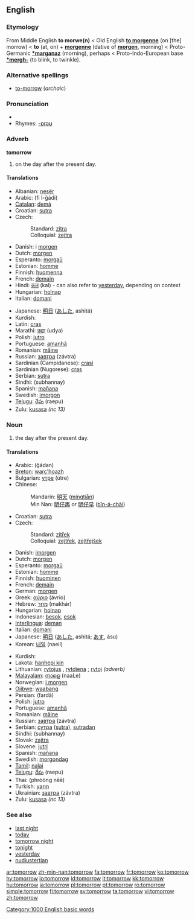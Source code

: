 ==English==

===Etymology===
From Middle English '''to morwe(n)''' < Old English '''[[to morgenne]]''' (on [the] morrow) < '''to''' (at, on) + '''[[morgenne]]''' (dative of '''[[morgen]]''', morning) < Proto-Germanic '''[[*marganaz]]''' (morning), perhaps < Proto-Indo-European base '''[[*mergh-]]''' (to blink, to twinkle).

===Alternative spellings===
*[[to-morrow]] (''archaic'')

===Pronunciation===
*{{audio|en-us-tomorrow.ogg|Audio (US)}}
*Rhymes: [[Rhymes:English:-ɒrəʊ|-ɒrəʊ]]

===Adverb===
'''tomorrow'''

# on the day after the present day.

====Translations====
{{top}}
*Albanian: [[nesër]]
*Arabic: {{ARchar|[[في الغد]]}} (fi l-ğádi)
*[[Catalan]]: [[demà]]
*Croatian: [[sutra]]
*Czech:
*:Standard: [[zítra]]
*:Colloquial: [[zejtra]]
*Danish: i [[morgen]]
*Dutch: [[morgen]]
*Esperanto: [[morgaŭ]]
*Estonian: [[homme]]
*Finnish: [[huomenna]]
*French: [[demain]]
*Hindi: [[कल]] (kal) - can also refer to [[yesterday]], depending on context
*Hungarian: [[holnap]]
*Italian: [[domani]]
{{mid}}
*Japanese: [[明日]] ([[あした]], ashitá)
*Kurdish: {{KUchar|[[سبه‌ی]]}}
*Latin: [[cras]]
*Marathi: [[उद्या]] (udya)
*Polish: [[jutro]]
*Portuguese: [[amanhã]]
*Romanian: [[mâine]]
*Russian: [[завтра]] (závtra)
*Sardinian (Campidanese): [[crasi]]
*Sardinian (Nugorese): [[cras]]
*Serbian: [[sutra]]
*Sindhi: {{SDchar|[[سُڀاڻي]]}} (subhannay) {{f}}
*Spanish: [[mañana]]
*Swedish: [[imorgon]]
*[[Telugu]]: [[రేపు]] (raepu)
*Zulu: [[kusasa]] ''(nc 13)''
{{bottom}}

===Noun===
{{en-noun}}

# the day after the present day.

====Translations====
{{top}}
*Arabic: {{ARchar|[[غدا|غَدًا]]}} (ğádan)
*[[Breton]]: [[warc'hoazh]]
*Bulgarian: [[утре]] (útre)
*Chinese:
*:Mandarin: [[明天]] ([[míngtiān]])
*:Min Nan: [[明仔再]] or [[明仔早]] ([[bîn-á-chài]])
*Croatian: [[sutra]]
*Czech:
*:Standard: [[zítřek]] {{m}}
*:Colloquial: [[zejtřek]], [[zejtřejšek]] {{m}}
*Danish: [[imorgen]]
*Dutch: [[morgen]] {{m}}
*Esperanto: [[morgaŭ]]
*Estonian: [[homme]]
*Finnish: [[huominen]]
*French: [[demain]] {{m}}
*German: [[morgen]]
*Greek: [[αύριο]] (ávrio)
*Hebrew: [[מחר]] (makhár)
*Hungarian: [[holnap]]
*Indonesian: [[besok]], [[esok]]
*[[Interlingua]]: [[deman]]
*Italian: [[domani]]
*Japanese: [[明日]] ([[あした]], ashitá; [[あす]], ásu)
*Korean: [[내일]] (naeil)
{{mid}}
*Kurdish: {{KUchar|[[سبه‌ینێ]]}}
*Lakota: [[hanhepi kin]]
*Lithuanian: [[rytojus]] {{m}}, [[rytdiena]] {{f}}; [[rytoj]] ''(adverb)''
*[[Malayalam]]: [[നാളെ]] (naaLe)
*Norwegian: [[i morgen]]
*[[Ojibwe]]: [[waabang]]
*Persian: {{FAchar|[[فردا]]}} (fardâ)
*Polish: [[jutro]] {{n}}
*Portuguese: [[amanhã]] {{m}}
*Romanian: [[mâine]] {{n}}
*Russian: [[завтра]] (závtra)
*Serbian: [[сутра]] ([[sutra#Serbian|sutra]]), [[sutradan]]
*Sindhi: {{SDchar|[[سُڀاڻي]]}} (subhannay) {{f}}
*Slovak: [[zajtra]]
*Slovene: [[jutri]]
*Spanish: [[mañana]] {{f}}
*Swedish: [[morgondag]]
*[[Tamil]]: [[nalai]]
*[[Telugu]]: [[రేపు]] (raepu)
*Thai: {{THchar|[[พรุ่งนี้]]}} (phròòng nēē)
*Turkish: [[yarın]]
*Ukrainian: [[завтра]] (závtra)
*Zulu: [[kusasa]] ''(nc 13)''
{{bottom}}

===See also===
*[[last night]]
*[[today]]
*[[tomorrow night]]
*[[tonight]]
*[[yesterday]]
*[[nudiustertian]]

[[Category:1000 English basic words]]

[[ar:tomorrow]]
[[zh-min-nan:tomorrow]]
[[fa:tomorrow]]
[[fr:tomorrow]]
[[ko:tomorrow]]
[[hy:tomorrow]]
[[io:tomorrow]]
[[id:tomorrow]]
[[it:tomorrow]]
[[kk:tomorrow]]
[[hu:tomorrow]]
[[ja:tomorrow]]
[[pl:tomorrow]]
[[pt:tomorrow]]
[[ro:tomorrow]]
[[simple:tomorrow]]
[[fi:tomorrow]]
[[sv:tomorrow]]
[[ta:tomorrow]]
[[vi:tomorrow]]
[[zh:tomorrow]]